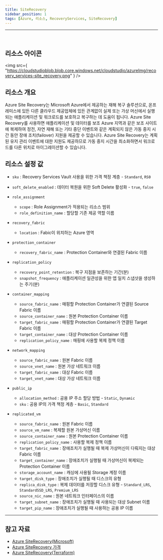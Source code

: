 ```yaml
---
title: SiteRecovery
sidebar_position: 1
tags: [Azure, 리소스, RecoveryServices, SiteRecovery]
---
```



<hr />
<br />

## 리소스 아이콘

<img
    src={
        "https://cloudstudioblob.blob.core.windows.net/cloudstudio/azureImg/recovery_services-site_recovery.png"
    }
/>

## 리소스 개요
Azure Site Recovery는 Microsoft Azure에서 제공하는 재해 복구 솔루션으로, 온프레미스에 있든 다른 클라우드 제공업체에 있든 관계없이 실제 또는 가상 머신에서 실행되는 애플리케이션 및 워크로드를 보호하고 복구하는 데 도움이 됩니다.
Azure Site Recovery를 사용하면 애플리케이션 및 데이터를 보조 Azure 지역과 같은 보조 사이트에 복제하여 정전, 자연 재해 또는 기타 중단 이벤트와 같은 계획되지 않은 가동 중지 시간 동안 장애 조치(failover) 지원을 제공할 수 있습니다.
Azure Site Recovery는 계획된 유지 관리 이벤트에 대한 지원도 제공하므로 가동 중지 시간을 최소화하면서 워크로드를 다른 위치로 마이그레이션할 수 있습니다.




## 리소스 설정 값
- ```sku``` : Recovery Services Vault 사용을 위한 가격 책정 계층 - ```Standard```,  ```RS0```

- ```soft_delete_enabled``` : 데이터 복원을 위한 Soft Delete 활성화 - ```true```,  ```false```

- ```role_assignment```
    + ```scope``` : Role Assignment가 적용되는 리소스 범위
    + ```role_definition_name``` : 할당할 기존 제공 역할 이름


- ```recovery_fabric```
    + ```location``` : Fabic이 위치하는 Azure 영역
 

- ```protection_container```
    + ```recovery_fabric_name``` : Protection Container와 연결된 Fabric 이름
 
- ```replication_policy```
    + ```recovery_point_retention``` : 복구 지점을 보존하는 기간(분)
    + ```snapshot_frequency``` : 애플리케이션 일관성을 위한 앱 일치 스냅샷을 생성하는 주기(분)

- ```container_mapping```
    + ```source_fabric_name``` : 매핑할 Protection Container가 연결된 Source Fabric 이름
    + ```source_container_name``` : 원본 Protection Container 이름
    + ```target_fabric_name``` : 매핑할 Protection Container가 연결된 Target Fabric 이름
    + ```target_container_name``` : 대상 Protection Container 이름
    + ```replication_policy_name``` : 매핑에 사용할 복제 정책 이름
  
- ```network_mapping```
    + ```source_fabric_name``` : 원본 Fabric 이름
    + ```source_vnet_name``` : 원본 가상 네트워크 이름
    + ```target_fabric_name``` : 대상 Fabric 이름
    + ```target_vnet_name``` : 대상 가상 네트워크 이름

- ```public_ip```
    + ```allocation_method``` : 공용 IP 주소 할당 방법 - ```Static```,  ```Dynamic```
    + ```sku``` : 공용 IP의 가격 책정 계층  - ```Basic```,  ```Standard```


- ```replicated_vm```
    + ```source_fabric_name``` : 원본 Fabric 이름
    + ```source_vm_name``` : 복제할 원본 가상머신 이름
    + ```source_container_name``` : 원본 Protection Container 이름
    + ```replication_policy_name``` : 사용할 복제 정책 이름
    + ```target_fabric_name``` : 장애조치가 실행될 때 복제 가상머신이 다뤄지는 대상 Fabric 이름
    + ```target_container_name``` : 장애조치가 실행될 때 가상머신이 복제되는 Protection Container 이름
    + ```storage_account_name``` : 캐싱에 사용될 Storage 계정 이름
    + ```target_disk_type``` : 장애조치가 실행될 때 디스크의 유형
    + ```replica_disk_type``` : 복제 데이터를 저장할 디스크 유형 - ```Standard_LRS```,  ```StandardSSD_LRS```,  ```Premium_LRS```
    + ```source_nic_name``` : 원본 네트워크 인터페이스의 이름
    + ```target_subnet_name``` : 장애조치가 실행될 때 사용되는 대상 Subnet 이름
    + ```target_pip_name``` : 장애조치가 실행될 때 사용하는 공용 IP 이름


<hr />

## 참고 자료
- [Azure SiteRecovery(Microsoft)](https://learn.microsoft.com/en-us/azure/site-recovery/site-recovery-overview)
- [Azure SiteRecovery 가격](https://azure.microsoft.com/en-us/pricing/details/site-recovery/) 
- [Azure SiteRecovery(Terraform)](https://registry.terraform.io/providers/hashicorp/azurerm/latest/docs/resources/site_recovery_fabric)

